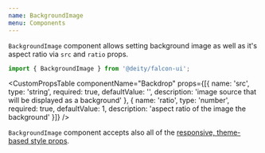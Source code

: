 ```yaml
---
name: BackgroundImage
menu: Components
---
```



<ThemePreview of={BackgroundImage} />

`BackgroundImage` component allows setting background image as well as it's aspect ratio via `src` and `ratio` props.

```javascript
import { BackgroundImage } from '@deity/falcon-ui';
```

<Playground>
  <BackgroundImage
    ratio={0.5}
    src="https://images.unsplash.com/photo-1533359856343-b66cefc8bdd7?ixlib=rb-0.3.5&s=e6f5d8aca61ab3651463fc562d7e61f4&auto=format&fit=crop&w=1500&q=80"
  />
</Playground>

<CustomPropsTable componentName="Backdrop" props={[{
  name: 'src',
  type: 'string',
  required: true,
  defaultValue: '',
  description: 'image source that will be displayed as a background'
  }, {
  name: 'ratio',
  type: 'number',
  required: true,
  defaultValue: 1,
  description: 'aspect ratio of the image the background'
  }]}
 />

`BackgroundImage` component accepts also all of the [responsive, theme-based style props](/responsive-props).